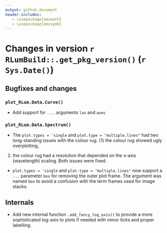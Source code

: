 ```yaml
---
output: github_document
header-includes:
   - \usepackage{amsmath}
   - \usepackage{amssymb}
---
```

<!-- NEWS.md was auto-generated by NEWS.Rmd. Please DO NOT edit by hand!-->

# Changes in version `r RLumBuild::.get_pkg_version()` (`r Sys.Date()`)

## Bugfixes and changes

### `plot_RLum.Data.Curve()`
* Add support for `...`. arguments `las` and `axes`

### `plot_RLum.Data.Spectrum()`
* The `plot.types = 'single` and `plot.type = "multiple.lines"` had two 
long-standing issues with the colour rug. (1) the colour rug showed ugly overplotting, 
(2) the colour rug had a resolution that depended on the x-axis (wavelength)
scaling. Both issues were fixed.
* `plot.types = 'single` and `plot.type = "multiple.lines"` now support 
a `...` parameter `box` for removing the outer plot frame. The argument
was named `box` to avoid a confusion with the term frames used for image stacks. 

## Internals
* Add new internal function `.add_fancy_log_axis()` to provide a more sophisticated 
log-axis to plots if needed with minor ticks and proper labelling.

